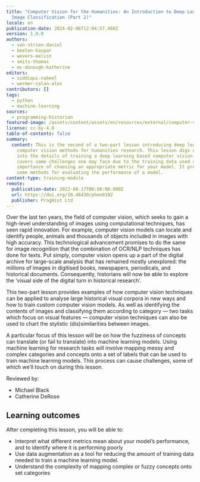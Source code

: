 ```yaml
---
title: "Computer Vision for the Humanities: An Introduction to Deep Learning for
  Image Classification (Part 2)"
locale: en
publication-date: 2024-02-06T12:04:57.460Z
version: 1.0.0
authors:
  - van-strien-daniel
  - beelen-kaspar
  - wevers-melvin
  - smits-thomas
  - mc-donough-katherine
editors:
  - siddiqui-nabeel
  - wermer-colan-alex
contributors: []
tags:
  - python
  - machine-learning
sources:
  - programming-historian
featured-image: /assets/content/assets/en/resources/external/computer-vision-for-the-humanities-an-introduction-to-deep-learning-for-image-classification-part-2/featured-image.png
license: cc-by-4.0
table-of-contents: false
summary:
  content: This is the second of a two-part lesson introducing deep learning based
    computer vision methods for humanities research. This lesson digs deeper
    into the details of training a deep learning based computer vision model. It
    covers some challenges one may face due to the training data used and the
    importance of choosing an appropriate metric for your model. It presents
    some methods for evaluating the performance of a model.
content-type: training-module
remote:
  publication-date: 2022-08-17T00:00:00.000Z
  url: https://doi.org/10.46430/phen0102
  publisher: ProgHist Ltd
---
```

Over the last ten years, the field of computer vision, which seeks to gain a high-level understanding of images using computational techniques, has seen rapid innovation. For example, computer vision models can locate and identify people, animals and thousands of objects included in images with high accuracy. This technological advancement promises to do the same for image recognition that the combination of OCR/NLP techniques has done for texts. Put simply, computer vision opens up a part of the digital archive for large-scale analysis that has remained mostly unexplored: the millions of images in digitised books, newspapers, periodicals, and historical documents. Consequently, historians will now be able to explore the ‘visual side of the digital turn in historical research’.[](https://programminghistorian.org/en/lessons/computer-vision-deep-learning-pt1#fn:3)

This two-part lesson provides examples of how computer vision techniques can be applied to analyse large historical visual corpora in new ways and how to train custom computer vision models. As well as identifying the contents of images and classifying them according to category — two tasks which focus on visual features — computer vision techniques can also be used to chart the stylistic (dis)similarities between images.

A particular focus of this lesson will be on how the fuzziness of concepts can translate (or fail to translate) into machine learning models. Using machine learning for research tasks will involve mapping messy and complex categories and concepts onto a set of labels that can be used to train machine learning models. This process can cause challenges, some of which we’ll touch on during this lesson.

Reviewed by:

* Michael Black
* Catherine DeRose

## Learning outcomes

After completing this lesson, you will be able to:

* Interpret what different metrics mean about your model’s performance, and to identify where it is performing poorly
* Use data augmentation as a tool for reducing the amount of training data needed to train a machine learning model.
* Understand the complexity of mapping complex or fuzzy concepts onto set categories

<ExternalResource title="Interested in learning more?" subtitle="Check out this lesson on Programming Historian's website" url="https://doi.org/10.46430/phen0102" />
